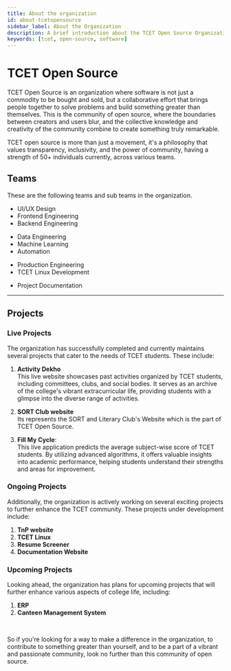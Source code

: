 ```yaml
---
title: About the organization
id: about-tcetopensource
sidebar_label: About the Organization
description: A brief introduction about the TCET Open Source Organization
keywords: [tcet, open-source, software]
---
```


# TCET Open Source

TCET Open Source is an organization where software is not just a commodity to be bought and sold, but a collaborative effort that brings people together to solve problems and build something greater than themselves. This is the community of open source, where the boundaries between creators and users blur, and the collective knowledge and creativity of the community combine to create something truly remarkable. 

TCET open source is more than just a movement, it's a philosophy that values transparency, inclusivity, and the power of community, having a strength of 50+ individuals currently, across various teams.

## Teams
These are the following teams and sub teams in the organization.



<Tabs>
  <TabItem value="Web Team" attributes={{className: styles.unique}}>
    <ul>
      <li>UI/UX Design</li>
      <li>Frontend Engineering</li>
      <li>Backend Engineering</li>
    </ul>
  </TabItem>
  <TabItem value="AI Team" attributes={{className: styles.unique}}>
    <ul>
      <li>Data Engineering</li>
      <li>Machine Learning</li>
      <li>Automation</li>
    </ul>
  </TabItem>
  <TabItem value="DevOps Team" attributes={{className: styles.unique}}>
    <ul>
      <li>Production Engineering</li>
      <li>TCET Linux Development</li>
    </ul>
  </TabItem>
  <TabItem value="Documentation Team" attributes={{className: styles.unique}}>
    <ul>
      <li>Project Documentation</li>
    </ul>
  </TabItem>
</Tabs>

---

## Projects

### Live Projects
The organization has successfully completed and currently maintains several projects that cater to the needs of TCET students. These include:

1. **Activity Dekho** <br/>This live website showcases past activities organized by TCET students, including committees, clubs, and social bodies. It serves as an archive of the college's vibrant extracurricular life, providing students with a glimpse into the diverse range of activities.

2. **SORT Club website** <br/>Its represents the SORT and Literary Club's Website which is the part of TCET Open Source.

3. **Fill My Cycle**: <br/>This live application predicts the average subject-wise score of TCET students. By utilizing advanced algorithms, it offers valuable insights into academic performance, helping students understand their strengths and areas for improvement.

### Ongoing Projects
Additionally, the organization is actively working on several exciting projects to further enhance the TCET community. These projects under development include:

1. **TnP website**
2. **TCET Linux**
3. **Resume Screener**
4. **Documentation Website**

### Upcoming Projects
Looking ahead, the organization has plans for upcoming projects that will further enhance various aspects of college life, including:

1. **ERP**
2. **Canteen Management System**

<br />




<Admonition type="tip" icon="📢" title="ANNOUCEMENT">
    <p>
        So if you're looking for a way to make a difference in the organization, to contribute to something greater than yourself, and to be a part of a vibrant and passionate community, look no further than this community of open source.
    </p>
</Admonition>
